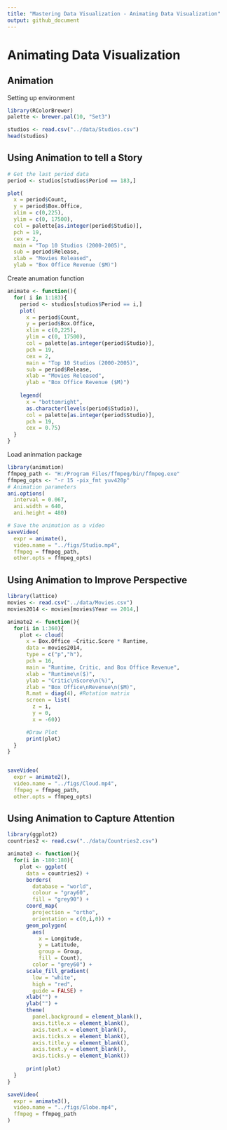 ```yaml
---
title: "Mastering Data Visualization - Animating Data Visualization"
output: github_document
---
```


# Animating Data Visualization

## Animation

Setting up environment
```r
library(RColorBrewer) 
palette <- brewer.pal(10, "Set3")

studios <- read.csv("../data/Studios.csv")
head(studios)

```

## Using Animation to tell a Story

```r
# Get the last period data
period <- studios[studios$Period == 183,]

plot(
  x = period$Count,
  y = period$Box.Office,
  xlim = c(0,225),
  ylim = c(0, 17500),
  col = palette[as.integer(period$Studio)],
  pch = 19,
  cex = 2,
  main = "Top 10 Studios (2000-2005)",
  sub = period$Release,
  xlab = "Movies Released",
  ylab = "Box Office Revenue ($M)")

```

Create anumation function
```r
animate <- function(){
  for( i in 1:183){
    period <- studios[studios$Period == i,]
    plot(
      x = period$Count,
      y = period$Box.Office,
      xlim = c(0,225),
      ylim = c(0, 17500),
      col = palette[as.integer(period$Studio)],
      pch = 19,
      cex = 2,
      main = "Top 10 Studios (2000-2005)",
      sub = period$Release,
      xlab = "Movies Released",
      ylab = "Box Office Revenue ($M)")
    
    legend(
      x = "bottomright",
      as.character(levels(period$Studio)),
      col = palette[as.integer(period$Studio)],
      pch = 19,
      cex = 0.75)
  }
}
```

Load aninmation package

```r
library(animation)
ffmpeg_path <- "H:/Program Files/ffmpeg/bin/ffmpeg.exe"
ffmpeg_opts <- "-r 15 -pix_fmt yuv420p"
# Animation parameters
ani.options(
  interval = 0.067,
  ani.width = 640,
  ani.height = 480)

# Save the animation as a video
saveVideo(
  expr = animate(),
  video.name = "../figs/Studio.mp4",
  ffmpeg = ffmpeg_path,
  other.opts = ffmpeg_opts)

```

## Using Animation to Improve Perspective

```r
library(lattice)
movies <- read.csv("../data/Movies.csv")
movies2014 <- movies[movies$Year == 2014,]

animate2 <- function(){
  for(i in 1:360){
    plot <- cloud(
      x = Box.Office ~Critic.Score * Runtime,
      data = movies2014,
      type = c("p","h"),
      pch = 16,
      main = "Runtime, Critic, and Box Office Revenue",
      xlab = "Runtime\n($)",
      ylab = "Critic\nScore\n(%)",
      zlab = "Box Office\nRevenue\n($M)",
      R.mat = diag(4), #Rotation matrix
      screen = list(
        z = i,
        y = 0,
        x = -60))

      #Draw Plot
      print(plot)
  }
}


saveVideo(
  expr = animate2(),
  video.name = "../figs/Cloud.mp4",
  ffmpeg = ffmpeg_path,
  other.opts = ffmpeg_opts)

```

## Using Animation to Capture Attention

```r
library(ggplot2)
countries2 <- read.csv("../data/Countries2.csv")

animate3 <- function(){
  for(i in -180:180){
    plot <- ggplot(
      data = countries2) +
      borders(
        database = "world",
        colour = "gray60",
        fill = "grey90") +
      coord_map(
        projection = "ortho",
        orientation = c(0,i,0)) + 
      geom_polygon(
        aes(
          x = Longitude,
          y = Latitude,
          group = Group,
          fill = Count),
        color = "grey60") +
      scale_fill_gradient(
        low = "white",
        high = "red",
        guide = FALSE) +
      xlab("") +
      ylab("") +
      theme(
        panel.background = element_blank(),
        axis.title.x = element_blank(),
        axis.text.x = element_blank(),
        axis.ticks.x = element_blank(),
        axis.title.y = element_blank(),
        axis.text.y = element_blank(),
        axis.ticks.y = element_blank())
      
      print(plot)
  }
}

saveVideo(
  expr = animate3(),
  video.name = "../figs/Globe.mp4",
  ffmpeg = ffmpeg_path
)

```


